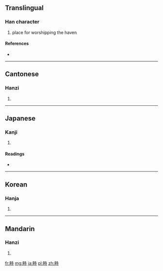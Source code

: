 ==Translingual==

===Han character===
{{Han char|rn=102|rad=田|as=06|sn=11|four=6404<sub>1</sub>|canj=田土木戈 (WGDI)}}

# place for worshipping the haven

====References====
* {{Han ref|kx=0762.070|dkj=21837|dj=1172.060|hdz=42540.010|uh=7564|ud=30052|bh=D67A|bd=54906}}

----

==Cantonese==

===Hanzi===
{{yue-hanzi|jyut=|y=ji6}}

# {{defn|lang=yue|sort=田06}}

----

==Japanese==

===Kanji===
{{ja-kanji|grade=|rs=田06}}

# {{defn|lang=ja|sort=田06}}

====Readings====
* {{ja-readings|on=[[し]] (shi), [[じ]] (ji)|kun=[[さかい]] (sakai), [[たくわえる]] (takuwaeru), [[うえる]] (ueru)|nanori=}}

----

==Korean==

===Hanja===
{{ko-hanja|hangeul=치|eumhun=|rv=chi|mr=ch'i|y=chi}}

# {{defn|lang=ko|sort=田06}}

----

==Mandarin==

===Hanzi===
{{cmn-hanzi|pin=[[zhì]] ([[zhi4]])|wg=chih<sup>4</sup>}}

# {{defn|lang=cmn|sort=田06}}

[[fr:畤]]
[[mg:畤]]
[[ja:畤]]
[[pl:畤]]
[[zh:畤]]